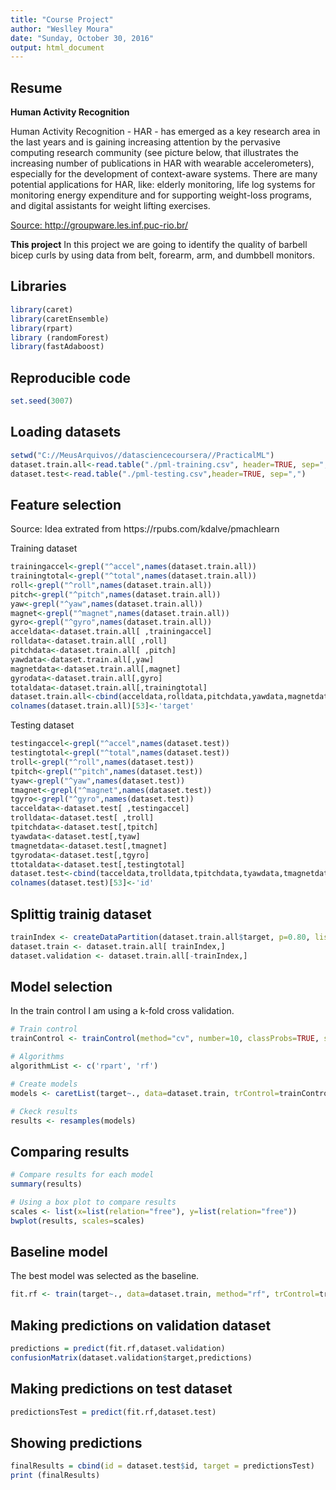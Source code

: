 ---
title: "Course Project"
author: "Weslley Moura"
date: "Sunday, October 30, 2016"
output: html_document
---

## Resume

**Human Activity Recognition**

Human Activity Recognition - HAR - has emerged as a key research area in the last years and is gaining increasing attention by the pervasive computing research community (see picture below, that illustrates the increasing number of publications in HAR with wearable accelerometers), especially for the development of context-aware systems. There are many potential applications for HAR, like: elderly monitoring, life log systems for monitoring energy expenditure and for supporting weight-loss programs, and digital assistants for weight lifting exercises.

[Source: http://groupware.les.inf.puc-rio.br/](Source: http://groupware.les.inf.puc-rio.br/)

**This project**
In this project we are going to identify the quality of barbell bicep curls by using data from belt, forearm, arm, and dumbbell monitors.

## Libraries
```{r}
library(caret)
library(caretEnsemble)
library(rpart)
library (randomForest)
library(fastAdaboost)
```

## Reproducible code
```{r}
set.seed(3007)
```

## Loading datasets
```{r}
setwd("C://MeusArquivos//datasciencecoursera//PracticalML")
dataset.train.all<-read.table("./pml-training.csv", header=TRUE, sep=",")
dataset.test<-read.table("./pml-testing.csv",header=TRUE, sep=",")
```

## Feature selection
Source: Idea extrated from https://rpubs.com/kdalve/pmachlearn

Training dataset
```{r}
trainingaccel<-grepl("^accel",names(dataset.train.all))
trainingtotal<-grepl("^total",names(dataset.train.all))
roll<-grepl("^roll",names(dataset.train.all))
pitch<-grepl("^pitch",names(dataset.train.all))
yaw<-grepl("^yaw",names(dataset.train.all))
magnet<-grepl("^magnet",names(dataset.train.all))
gyro<-grepl("^gyro",names(dataset.train.all))
acceldata<-dataset.train.all[ ,trainingaccel]
rolldata<-dataset.train.all[ ,roll]
pitchdata<-dataset.train.all[ ,pitch]
yawdata<-dataset.train.all[,yaw]
magnetdata<-dataset.train.all[,magnet]
gyrodata<-dataset.train.all[,gyro]
totaldata<-dataset.train.all[,trainingtotal]
dataset.train.all<-cbind(acceldata,rolldata,pitchdata,yawdata,magnetdata,gyrodata,totaldata,dataset.train.all[ ,160])
colnames(dataset.train.all)[53]<-'target'
```

Testing dataset
```{r}
testingaccel<-grepl("^accel",names(dataset.test))
testingtotal<-grepl("^total",names(dataset.test))
troll<-grepl("^roll",names(dataset.test))
tpitch<-grepl("^pitch",names(dataset.test))
tyaw<-grepl("^yaw",names(dataset.test))
tmagnet<-grepl("^magnet",names(dataset.test))
tgyro<-grepl("^gyro",names(dataset.test))
tacceldata<-dataset.test[ ,testingaccel]
trolldata<-dataset.test[ ,troll]
tpitchdata<-dataset.test[,tpitch]
tyawdata<-dataset.test[,tyaw]
tmagnetdata<-dataset.test[,tmagnet]
tgyrodata<-dataset.test[,tgyro]
ttotaldata<-dataset.test[,testingtotal]
dataset.test<-cbind(tacceldata,trolldata,tpitchdata,tyawdata,tmagnetdata,tgyrodata,ttotaldata,dataset.test[ ,160])
colnames(dataset.test)[53]<-'id'
```

## Splittig trainig dataset
```{r}
trainIndex <- createDataPartition(dataset.train.all$target, p=0.80, list=FALSE)
dataset.train <- dataset.train.all[ trainIndex,]
dataset.validation <- dataset.train.all[-trainIndex,]
```

## Model selection

In the train control I am using a k-fold cross validation.

```{r}
# Train control
trainControl <- trainControl(method="cv", number=10, classProbs=TRUE, savePredictions=TRUE, index=createFolds(dataset.train$target))

# Algorithms
algorithmList <- c('rpart', 'rf')

# Create models
models <- caretList(target~., data=dataset.train, trControl=trainControl, methodList=algorithmList)

# Ckeck results
results <- resamples(models)
```

## Comparing results
```{r}
# Compare results for each model
summary(results)

# Using a box plot to compare results
scales <- list(x=list(relation="free"), y=list(relation="free"))
bwplot(results, scales=scales)
```

## Baseline model

The best model was selected as the baseline.
```{r}
fit.rf <- train(target~., data=dataset.train, method="rf", trControl=trainControl)
```

## Making predictions on validation dataset 
```{r}
predictions = predict(fit.rf,dataset.validation)
confusionMatrix(dataset.validation$target,predictions)
```

## Making predictions on test dataset 
```{r}
predictionsTest = predict(fit.rf,dataset.test)
```

## Showing predictions 
```{r}
finalResults = cbind(id = dataset.test$id, target = predictionsTest)
print (finalResults)
```

